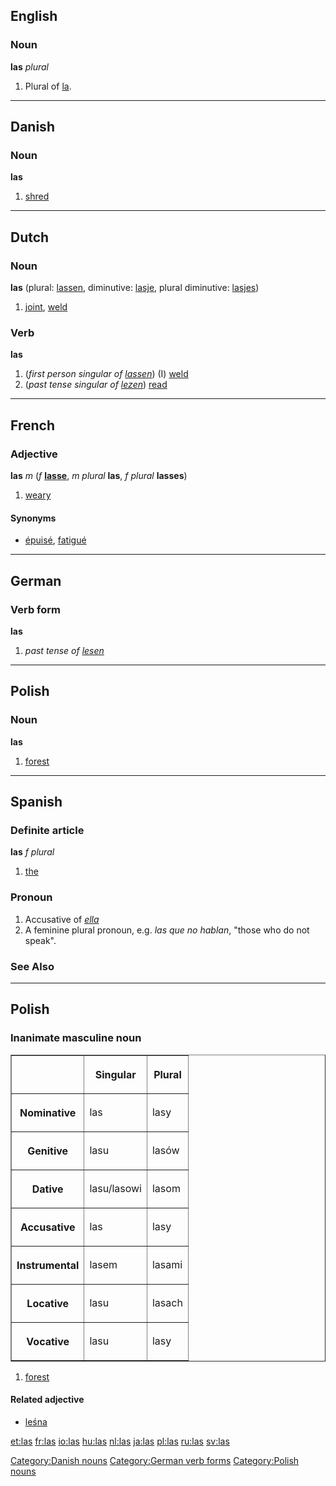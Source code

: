 ==English==
===Noun===
'''las''' ''plural''

#Plural of [[la]].

----

==Danish==

=== Noun ===
'''las'''

#[[shred]]

[[Category:Danish nouns]]

----

==Dutch==
===Noun===
'''las''' (plural: [[lassen]], diminutive: [[lasje]], plural diminutive: [[lasjes]])

#[[joint]], [[weld]]

===Verb===
'''las'''

#(''first person singular of [[lassen]]'') (I) [[weld]]
#(''past tense singular of [[lezen]]'') [[read]]

----

==French==
===Adjective===
'''las''' ''m'' (''f'' '''[[lasse]]''', ''m plural'' '''las''', ''f plural'' '''lasses''')

#[[weary]]

====Synonyms====
*[[épuisé]], [[fatigué]]

----

==German==
===Verb form===
'''las'''

# ''past tense of [[lesen]]''
[[Category:German verb forms]]

----

==Polish==
===Noun===
'''las'''

# [[forest]]

[[Category:Polish nouns]]

----

==Spanish==
===Definite article===
'''las''' ''f plural''

#[[the]]
===Pronoun===
# Accusative of ''[[ella]]''
# A feminine plural pronoun, e.g. ''las que no hablan'', "those who do not speak".
===See Also===
{{Spanish pronoun}}

----

==Polish==
===Inanimate masculine noun===
<table border=1>
<tr><th><th>Singular<th>Plural</tr>
<tr><th>Nominative<td>las<td>lasy</tr>
<tr><th>Genitive<td>lasu<td>lasów</tr>
<tr><th>Dative<td>lasu/lasowi<td>lasom</tr>
<tr><th>Accusative<td>las<td>lasy</tr>
<tr><th>Instrumental<td>lasem<td>lasami</tr>
<tr><th>Locative<td>lasu<td>lasach</tr>
<tr><th>Vocative<td>lasu<td>lasy</tr>
</table>

#[[forest]]

====Related adjective====
*[[leśna]]

[[et:las]]
[[fr:las]]
[[io:las]]
[[hu:las]]
[[nl:las]]
[[ja:las]]
[[pl:las]]
[[ru:las]]
[[sv:las]]